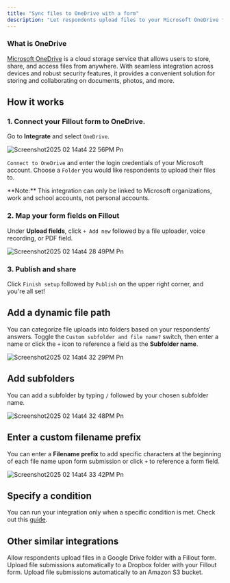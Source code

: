 ```yaml
---
title: "Sync files to OneDrive with a form"
description: "Let respondents upload files to your Microsoft OneDrive folder using a Fillout form. Optionally set a dynamic file path to organize submissions into nested folders."
---
```


### **What is OneDrive**

[Microsoft OneDrive](https://www.microsoft.com/en-us/microsoft-365/onedrive/onedrive-for-business?ref=filloutforms-helparticle) is a cloud storage service that allows users to store, share, and access files from anywhere. With seamless integration across devices and robust security features, it provides a convenient solution for storing and collaborating on documents, photos, and more.

## **How it works**

### **1. Connect your Fillout form to OneDrive.**

Go to **Integrate** and select `OneDrive`.

![Screenshot2025 02 14at4 22 56PM Pn](/images/Screenshot2025-02-14at4.22.56PM.png)

`Connect to OneDrive` and enter the login credentials of your Microsoft account. Choose a `Folder` you would like respondents to upload their files to.

<Note>
  **Note:** This integration can only be linked to Microsoft organizations, work and school accounts, not personal accounts.
</Note>

### **2. Map your form fields on Fillout**

Under **Upload fields**, click `+ Add new` followed by a file uploader, voice recording, or PDF field.

![Screenshot2025 02 14at4 28 49PM Pn](/images/Screenshot2025-02-14at4.28.49PM.png)

### **3. Publish and share**

Click `Finish setup` followed by `Publish` on the upper right corner, and you're all set\!

## **Add a dynamic file path**

You can categorize file uploads into folders based on your respondents’ answers. Toggle the `Custom subfolder and file name?` switch, then enter a name or click the `+` icon to reference a field as the **Subfolder name**.

![Screenshot2025 02 14at4 32 29PM Pn](/images/Screenshot2025-02-14at4.32.29PM.png)

## **Add subfolders**

You can add a subfolder by typing `/` followed by your chosen subfolder name.

![Screenshot2025 02 14at4 32 48PM Pn](/images/Screenshot2025-02-14at4.32.48PM.png)

## **Enter a custom filename prefix**

You can enter a **Filename prefix** to add specific characters at the beginning of each file name upon form submission or click `+` to reference a form field.

![Screenshot2025 02 14at4 33 42PM Pn](/images/Screenshot2025-02-14at4.33.42PM.png)

## Specify a condition

You can run your integration only when a specific condition is met. Check out this [guide](https://www.notion.so/Conditional-integration-logic-180148986f5d47b981b5de5580b00169?pvs=21).

## **Other similar integrations**

<CardGroup cols={3}>
  <Card title="Upload files to Google Drive" icon="google-drive" iconType="regular" color="#FFC738">
    Allow respondents upload files in a Google Drive folder with a Fillout form.
  </Card>
  <Card title="Sync files to dropbox" icon="dropbox" iconType="regular" color="#FFC738">
    Upload file submissions automatically to a Dropbox folder with your Fillout form.
  </Card>
  <Card title="Sync files to Amazon S3" icon="amazon" iconType="regular" color="#FFC738">
    Upload file submissions automatically to an Amazon S3 bucket.
  </Card>
</CardGroup>